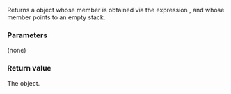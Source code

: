 {{cpp/title|{{small|generator&lt;Ref,V,Allocator&gt;::promise_type::}}get_return_object}}
{{cpp/coroutine/generator/navbar}}
{{ddcl|since=c++23|
std::generator get_return_object() noexcept;
}}

Returns a {{lt|cpp/coroutine/generator}} object whose member {{lti|cpp/coroutine/generator#Data members|coroutine_}} is obtained via the expression {{c|std::coroutine_handle&lt;promise_type&gt;::from_promise(*this)}},
and whose member {{lti|cpp/coroutine/generator#Data members|active_}} points to an empty stack.

===Parameters===
(none)

===Return value===
The {{lt|cpp/coroutine/generator}} object.

{{langlinks|de|es|fr|it|ja|pt|ru|zh}}